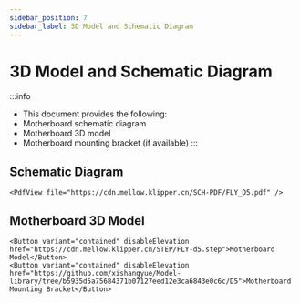 ```yaml
---
sidebar_position: 7
sidebar_label: 3D Model and Schematic Diagram
---
```


# 3D Model and Schematic Diagram

:::info
* This document provides the following:
* Motherboard schematic diagram
* Motherboard 3D model
* Motherboard mounting bracket (if available)
:::

## Schematic Diagram

    <PdfView file="https://cdn.mellow.klipper.cn/SCH-PDF/FLY_D5.pdf" />

## Motherboard 3D Model

    <Button variant="contained" disableElevation href="https://cdn.mellow.klipper.cn/STEP/FLY-d5.step">Motherboard Model</Button>
    <Button variant="contained" disableElevation href="https://github.com/xishangyue/Model-library/tree/b5935d5a75684371b07127eed12e3ca6843e0c6c/D5">Motherboard Mounting Bracket</Button>